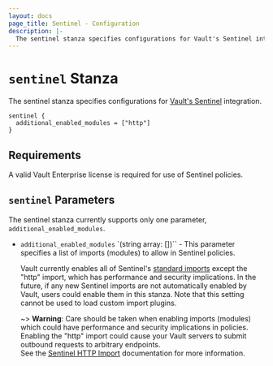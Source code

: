 ```yaml
---
layout: docs
page_title: Sentinel - Configuration
description: |-
  The sentinel stanza specifies configurations for Vault's Sentinel integration.
---
```


# `sentinel` Stanza

The sentinel stanza specifies configurations for
[Vault's Sentinel](https://www.vaultproject.io/docs/enterprise/sentinel) integration.

```hcl
sentinel {
  additional_enabled_modules = ["http"]
}
```

## Requirements

A valid Vault Enterprise license is required for use of Sentinel policies.

## `sentinel` Parameters

The sentinel stanza currently supports only one parameter, `additional_enabled_modules`.

- `additional_enabled_modules` `(string array: [])`` - This parameter specifies a list of imports (modules)
  to allow in Sentinel policies.

  Vault currently enables all of Sentinel's [standard imports](https://docs.hashicorp.com/sentinel/imports/)
  except the "http" import, which has performance and security implications. In the future, if any new Sentinel
  imports are not automatically enabled by Vault, users could enable them in this stanza.
  Note that this setting cannot be used to load custom import plugins.

  ~> **Warning**: Care should be taken when enabling imports (modules) which
  could have performance and security implications in policies. Enabling the "http" import could cause your Vault
  servers to submit outbound requests to arbitrary endpoints.  
   See the
  [Sentinel HTTP Import](https://docs.hashicorp.com/sentinel/imports/http/)
  documentation for more information.

